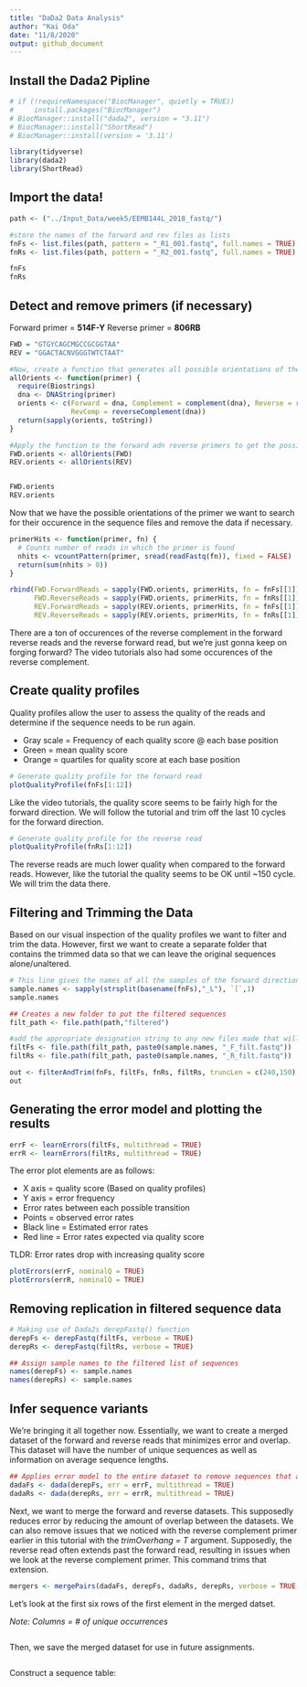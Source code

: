 ```yaml
---
title: "DaDa2 Data Analysis"
author: "Kai Oda"
date: "11/8/2020"
output: github_document
---
```


## Install the Dada2 Pipline 

```r
# if (!requireNamespace("BiocManager", quietly = TRUE))
#     install.packages("BiocManager")
# BiocManager::install("dada2", version = "3.11")
# BiocManager::install("ShortRead")
# BiocManager::install(version = '3.11')

```

```r
library(tidyverse)
library(dada2)
library(ShortRead)
```

## Import the data!
```r
path <- ("../Input_Data/week5/EEMB144L_2018_fastq/")

#store the names of the forward and rev files as lists
fnFs <- list.files(path, pattern = "_R1_001.fastq", full.names = TRUE)
fnRs <- list.files(path, pattern = "_R2_001.fastq", full.names = TRUE)

fnFs
fnRs
```

## Detect and remove primers (if necessary)

Forward primer = **514F-Y**
Reverse primer = **806RB**

```r
FWD = "GTGYCAGCMGCCGCGGTAA"
REV = "GGACTACNVGGGTWTCTAAT"

#Now, create a function that generates all possible orientations of the forward and reverse primers 
allOrients <- function(primer) {
  require(Biostrings)
  dna <- DNAString(primer)
  orients <- c(Forward = dna, Complement = complement(dna), Reverse = reverse(dna), 
               RevComp = reverseComplement(dna))
  return(sapply(orients, toString))
}

#Apply the function to the forward adn reverse primers to get the possible orientations
FWD.orients <- allOrients(FWD)
REV.orients <- allOrients(REV)


FWD.orients
REV.orients
```

Now that we have the possible orientations of the primer we want to search for their occurence in the sequence files and remove the data if necessary. 

```r
primerHits <- function(primer, fn) {
  # Counts number of reads in which the primer is found
  nhits <- vcountPattern(primer, sread(readFastq(fn)), fixed = FALSE)
  return(sum(nhits > 0))
}

rbind(FWD.ForwardReads = sapply(FWD.orients, primerHits, fn = fnFs[[1]]), 
      FWD.ReverseReads = sapply(FWD.orients, primerHits, fn = fnRs[[1]]), 
      REV.ForwardReads = sapply(REV.orients, primerHits, fn = fnFs[[1]]), 
      REV.ReverseReads = sapply(REV.orients, primerHits, fn = fnRs[[1]]))

```

There are a ton of occurences of the reverse complement in the forward reverse reads and the reverse forward read, but we're just gonna keep on forging forward? The video tutorials also had some occurences of the reverse complement. 

## Create quality profiles 

Quality profiles allow the user to assess the quality of the reads and determine if the sequence needs to be run again. 

- Gray scale = Frequency of each quality score @ each base position 
- Green = mean quality score 
- Orange = quartiles for quality score at each base position 

```r
# Generate quality profile for the forward read 
plotQualityProfile(fnFs[1:12])
```

Like the video tutorials, the quality score seems to be fairly high for the forward direction. We will follow the tutorial and trim off the last 10 cycles for the forward direction. 

```r
# Generate quality profile for the reverse read 
plotQualityProfile(fnRs[1:12])
```

The reverse reads are much lower quality when compared to the forward reads. However, like the tutorial the quality seems to be OK until ~150 cycle. We will trim the data there. 

## Filtering and Trimming the Data 

Based on our visual inspection of the quality profiles we want to filter and trim the data. However, first we want to create a separate folder that contains the trimmed data so that we can leave the original sequences alone/unaltered. 

```r
# This line gives the names of all the samples of the forward direction (same names as the reverse direction)
sample.names <- sapply(strsplit(basename(fnFs),"_L"), `[`,1)
sample.names
```

```r
## Creates a new folder to put the filtered sequences
filt_path <- file.path(path,"filtered")

#add the appropriate designation string to any new files made that will be put into the "filtered" folder
filtFs <- file.path(filt_path, paste0(sample.names, "_F_filt.fastq"))
filtRs <- file.path(filt_path, paste0(sample.names, "_R_filt.fastq"))
```

```r
out <- filterAndTrim(fnFs, filtFs, fnRs, filtRs, truncLen = c(240,150),  maxN = 0, maxEE = c(2,2), truncQ = 2, rm.phix = TRUE, compress = TRUE)
out
```

## Generating the error model and plotting the results 

```r
errF <- learnErrors(filtFs, multithread = TRUE)
errR <- learnErrors(filtRs, multithread = TRUE)
```

The error plot elements are as follows: 

- X axis = quality score (Based on quality profiles)
- Y axis = error frequency 
- Error rates between each possible transition 
- Points = observed error rates
- Black line = Estimated error rates 
- Red line = Error rates expected via quality score 

TLDR: Error rates drop with increasing quality score 


```r
plotErrors(errF, nominalQ = TRUE)
plotErrors(errR, nominalQ = TRUE)

```

## Removing replication in filtered sequence data 

```r
# Making use of Dada2s derepFastq() function 
derepFs <- derepFastq(filtFs, verbose = TRUE)
derepRs <- derepFastq(filtRs, verbose = TRUE)

## Assign sample names to the filtered list of sequences 
names(derepFs) <- sample.names
names(derepRs) <- sample.names
```

## Infer sequence variants 

We're bringing it all together now. Essentially, we want to create a merged dataset of the forward and reverse reads that minimizes error and overlap. This dataset will have the number of unique sequences as well as information on average sequence lengths. 

```r
## Applies error model to the entire dataset to remove sequences that are likely not real
dadaFs <- dada(derepFs, err = errF, multithread = TRUE)
dadaRs <- dada(derepRs, err = errR, multithread = TRUE)

```

Next, we want to merge the forward and reverse datasets. This supposedly reduces error by reducing the amount of overlap between the datasets. We can also remove issues that we noticed with the reverse complement primer earlier in this tutorial with the *trimOverhang = T* argument. Supposedly, the reverse read often extends past the forward read, resulting in issues when we look at the reverse complement primer. This command trims that extension. 

```r
mergers <- mergePairs(dadaFs, derepFs, dadaRs, derepRs, verbose = TRUE, trimOverhang = T)
```

Let's look at the first six rows of the first element in the merged datset. 

*Note: Columns = # of unique occurrences*

```r

```

Then, we save the merged dataset for use in future assignments. 

```r

```

Construct a sequence table: 